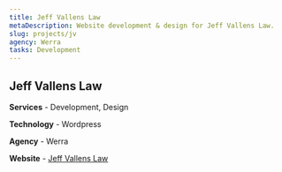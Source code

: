 ```yaml
---
title: Jeff Vallens Law
metaDescription: Website development & design for Jeff Vallens Law.
slug: projects/jv
agency: Werra
tasks: Development
---
```


<div class="intro">

## Jeff Vallens Law

**Services** - Development, Design

**Technology** - Wordpress

**Agency** - Werra

**Website** - <a href="https://www.4criminaldefense.com/" target="_blank" rel="noreferrer noopener">Jeff Vallens Law</a>

</div>